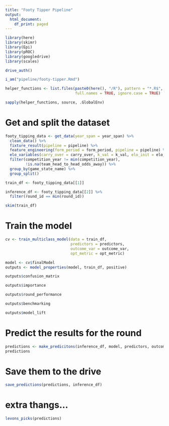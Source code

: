 ```yaml
---
title: "Footy Tipper Pipeline"
output:
  html_document:
    df_print: paged
---
```


```r
library(here)
library(skimr)
library(Epi)
library(pROC)
library(googledrive)
library(scales)

drive_auth()

i_am("pipeline/footy-tipper.Rmd")

helper_functions <- list.files(paste0(here(), "/R"), pattern = "*.R$", 
                               full.names = TRUE, ignore.case = TRUE)

sapply(helper_functions, source, .GlobalEnv)
```

# Get and split the dataset

```r
footy_tipping_data <- get_data(year_span = year_span) %>%
  clean_data() %>%
  fixture_result(pipeline = pipeline) %>%
  feature_engineering(form_period = form_period, pipeline = pipeline) %>%
  elo_variables(carry_over = carry_over, k_val = k_val, elo_init = elo_init) %>%
  filter(competition_year != min(competition_year),
         !is.na(team_head_to_head_odds_away)) %>%
  group_by(game_state_name) %>%
  group_split()

train_df <- footy_tipping_data[[1]]

inference_df <- footy_tipping_data[[2]] %>%
  filter(round_id == min(round_id))

skim(train_df)
```

# Train the model

```r
cv <- train_multiclass_model(data = train_df, 
                             predictors = predictors, 
                             outcome_var = outcome_var, 
                             opt_metric = opt_metric)

model <- cv$finalModel
outputs <- model_properties(model, train_df, positive)
```

```r
outputs$confusion_matrix
```

```r
outputs$importance
```

```r
outputs$round_performance
```

```r
outputs$benchmarking
```

```r
outputs$model_lift
```


# Predict the results for the round

```r
predictions <- make_predicitons(inference_df, model, predictors, outcome_var)
predictions
```

# Save them to the drive

```r
save_predictions(predictions, inference_df)
```

# extra thangs...

```r
levons_picks(predictions)
```
